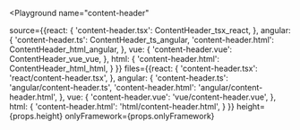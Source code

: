 

<Playground
  name="content-header"
  
  source={{react: {
             'content-header.tsx': ContentHeader_tsx_react,
           },
           angular: {
             'content-header.ts': ContentHeader_ts_angular,
             'content-header.html': ContentHeader_html_angular,
           },
           vue: {
             'content-header.vue': ContentHeader_vue_vue,
           },
           html: {
             'content-header.html': ContentHeader_html_html,
           }
}}
  files={{react: {
            'content-header.tsx': 'react/content-header.tsx',
          },
          angular: {
            'content-header.ts': 'angular/content-header.ts',
            'content-header.html': 'angular/content-header.html',
          },
          vue: {
            'content-header.vue': 'vue/content-header.vue',
          },
          html: {
            'content-header.html': 'html/content-header.html',
          }
}}
  height={props.height}
  onlyFramework={props.onlyFramework}
></Playground>
